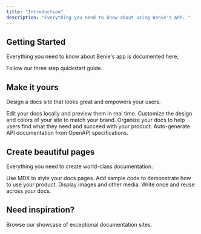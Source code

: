 ```yaml
---
title: "Introduction"
description: "Everything you need to know about using Benie's APP. "
---
```


## Getting Started

Everything you need to know about Benie's app is documented here; 

<Card title="Start here" icon="rocket" horizontal href="/quickstart">
  Follow our three step quickstart guide.
</Card>

## Make it yours

Design a docs site that looks great and empowers your users.

<Columns cols={2}>
  <Card title="Edit locally" icon="pen-to-square" href="/development">
    Edit your docs locally and preview them in real time.
  </Card>
  <Card title="Customize your site" icon="palette" href="/essentials/settings">
    Customize the design and colors of your site to match your brand.
  </Card>
  <Card title="Set up navigation" icon="map" href="/essentials/navigation">
    Organize your docs to help users find what they need and succeed with your product.
  </Card>
  <Card title="API documentation" icon="terminal" href="/api-reference/introduction">
    Auto-generate API documentation from OpenAPI specifications.
  </Card>
</Columns>

## Create beautiful pages

Everything you need to create world-class documentation.

<Columns cols={2}>
  <Card title="Write with MDX" icon="pen-fancy" href="/essentials/markdown">
    Use MDX to style your docs pages.
  </Card>
  <Card title="Code samples" icon="code" href="/essentials/code">
    Add sample code to demonstrate how to use your product.
  </Card>
  <Card title="Images" icon="image" href="/essentials/images">
    Display images and other media.
  </Card>
  <Card title="Reusable snippets" icon="recycle" href="/essentials/reusable-snippets">
    Write once and reuse across your docs.
  </Card>
</Columns>

## Need inspiration?

<Card title="See complete examples" icon="stars" href="https://mintlify.com/customers">
  Browse our showcase of exceptional documentation sites.
</Card>